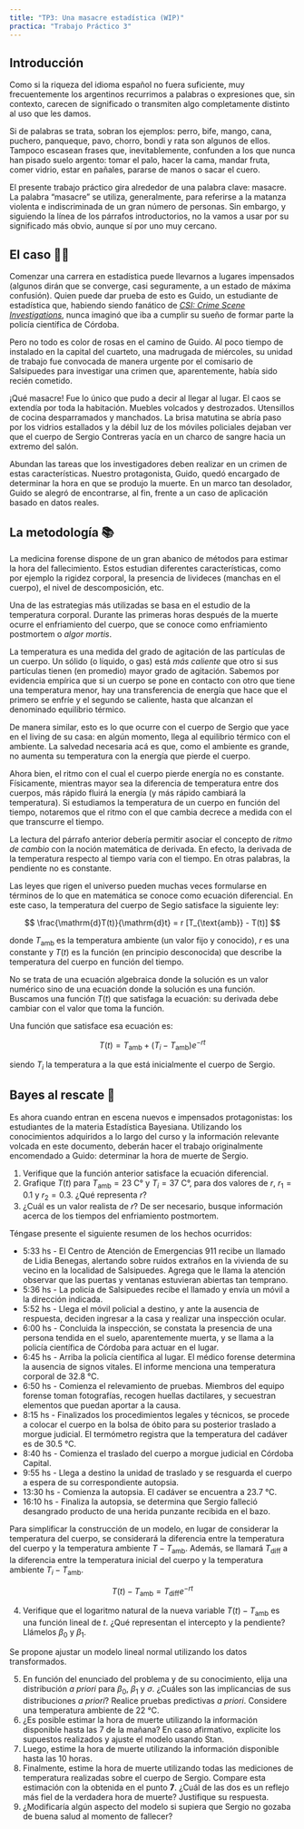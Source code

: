 ```yaml
---
title: "TP3: Una masacre estadística (WIP)"
practica: "Trabajo Práctico 3"
---
```


## Introducción

Como si la riqueza del idioma español no fuera suficiente, 
muy frecuentemente los argentinos recurrimos a palabras o expresiones que, sin contexto, 
carecen de significado o transmiten algo completamente distinto al uso que les damos.

Si de palabras se trata, sobran los ejemplos: perro, bife, mango, cana, puchero, 
panqueque, pavo, chorro, bondi y rata son algunos de ellos. Tampoco escasean frases que, 
inevitablemente, confunden a los que nunca han pisado suelo argento: tomar el palo,
hacer la cama, mandar fruta, comer vidrio, estar en pañales, pararse de manos o sacar el 
cuero.

El presente trabajo práctico gira alrededor de una palabra clave: masacre. 
La palabra "masacre" se utiliza, generalmente, para referirse a la matanza violenta e 
indiscriminada de un gran número de personas. Sin embargo, y siguiendo la línea de los 
párrafos introductorios, no la vamos a usar por su significado más obvio, aunque sí por 
uno muy cercano.


## El caso 🕵️‍♀️

Comenzar una carrera en estadística puede llevarnos a lugares impensados (algunos dirán 
que se converge, casi seguramente, a un estado de máxima confusión). Quien puede dar 
prueba de esto es Guido, un estudiante de estadística que, habiendo siendo fanático de
[_CSI: Crime Scene Investigations_](https://es.wikipedia.org/wiki/CSI:_Crime_Scene_Investigation), 
nunca imaginó que iba a cumplir su sueño de formar parte la policía científica de Córdoba.

Pero no todo es color de rosas en el camino de Guido. Al poco tiempo de instalado en 
la capital del cuarteto, una madrugada de miércoles, su unidad de trabajo fue convocada
de manera urgente por el comisario de Salsipuedes para investigar una crimen que, 
aparentemente, había sido recién cometido.

¡Qué masacre! Fue lo único que pudo a decir al llegar al lugar. 
El caos se extendía por toda la habitación.
Muebles volcados y destrozados. Utensillos de cocina desparramados y manchados. 
La brisa matutina se abría paso por los vidrios estallados y la débil luz de los móviles
policiales dejaban ver que el cuerpo de Sergio Contreras yacía en un charco de sangre
hacia un extremo del salón.

Abundan las tareas que los investigadores deben realizar en un crimen de estas 
características. Nuestro protagonista, Guido, quedó encargado de determinar la hora 
en que se produjo la muerte. En un marco tan desolador, Guido se alegró de encontrarse,
al fin, frente a un caso de aplicación basado en datos reales.

## La metodología 📚

La medicina forense dispone de un gran abanico de métodos para estimar la hora del 
fallecimiento. Estos estudian diferentes características, como por ejemplo la rigidez 
corporal, la presencia de livideces (manchas en el cuerpo), el nivel de descomposición, 
etc. 

Una de las estrategias más utilizadas se basa en el estudio de la temperatura corporal.
Durante las primeras horas después de la muerte ocurre el enfriamiento del cuerpo,
que se conoce como enfriamiento postmortem o _algor mortis_. 

<!-- Para entender como utilizar la temperatura para determinar la hora de muerte, primero 
necesitamos entender cómo varia la temperatura de un cuerpo en función del tiempo 
transcurrido. -->

La temperatura es una medida del grado de agitación de las partículas de un cuerpo. 
Un sólido (o líquido, o gas) está _más caliente_ que otro si sus partículas tienen 
(en promedio) mayor grado de agitación. Sabemos por evidencia empírica que si un cuerpo se
pone en contacto con otro que tiene una temperatura menor, hay una transferencia de 
energía que hace que el primero se enfríe y el segundo se caliente, hasta que alcanzan el 
denominado equilibrio térmico.

De manera similar, esto es lo que ocurre con el cuerpo de Sergio que yace en el living
de su casa: en algún momento, llega al equilibrio térmico con el ambiente. 
La salvedad necesaria acá es que, como el ambiente es grande, no aumenta su temperatura 
con la energía que pierde el cuerpo.

Ahora bien, el ritmo con el cual el cuerpo pierde energía no es constante. 
Físicamente, mientras mayor sea la diferencia de temperatura entre dos cuerpos, más rápido
fluirá la energía (y más rápido cambiará la temperatura). Si estudiamos la temperatura de
un cuerpo en función del tiempo, notaremos que el ritmo con el que cambia decrece a
medida con el que transcurre el tiempo.

La lectura del párrafo anterior debería permitir asociar el concepto de _ritmo de cambio_ 
con la noción matemática de derivada. En efecto, la derivada de la temperatura respecto al
tiempo varía con el tiempo. En otras palabras, la pendiente no es constante.

Las leyes que rigen el universo pueden muchas veces formularse en términos de lo que en 
matemática se conoce como ecuación diferencial. En este caso, la temperatura del cuerpo
de Segio satisface la siguiente ley:

$$
\frac{\mathrm{d}T(t)}{\mathrm{d}t} = r [T_{\text{amb}} - T(t)]
$$

donde $T_{\text{amb}}$ es la temperatura ambiente (un valor fijo y conocido), $r$ es una 
constante y $T(t)$ es la función (en principio desconocida) que describe la temperatura 
del cuerpo en función del tiempo.

No se trata de una ecuación algebraica donde la solución es un valor numérico sino de una 
ecuación donde la solución es una función. Buscamos una función $T(t)$ que satisfaga la 
ecuación: su derivada debe cambiar con el valor que toma la función.

Una función que satisface esa ecuación es:

$$
T(t) = T_{\text{amb}} + (T_i - T_{\text{amb}})e^{-rt}
$$ 

siendo $T_i$ la temperatura a la que está inicialmente el cuerpo de Sergio.

## Bayes al rescate 🎲

Es ahora cuando entran en escena nuevos e impensados protagonistas: los estudiantes
de la materia Estadística Bayesiana. Utilizando los conocimientos adquiridos a lo largo 
del curso y la información relevante volcada en este documento, deberán hacer el trabajo
originalmente encomendado a Guido: determinar la hora de muerte de Sergio.

1.  Verifique que la función anterior satisface la ecuación diferencial.
2.  Grafique $T(t)$ para $T_{\text{amb}} = 23 \text{ C°}$ y $T_i = 37 \text{ C°}$, 
    para dos valores de $r$, $r_1 = 0.1$ y $r_2 = 0.3$. ¿Qué representa $r$?
3.  ¿Cuál es un valor realista de $r$? De ser necesario, busque información acerca de los 
tiempos del enfriamiento postmortem.

Téngase presente el siguiente resumen de los hechos ocurridos:

* 5:33 hs - El Centro de Atención de Emergencias 911 recibe un llamado de Lidia Benegas, 
alertando sobre ruidos extraños en la vivienda de su vecino en la localidad de Salsipuedes.
Agrega que le llama la atención observar que las puertas y ventanas estuvieran abiertas
tan temprano.
* 5:36 hs - La policía de Salsipuedes recibe el llamado y envía un móvil a la dirección 
indicada.
* 5:52 hs - Llega el móvil policial a destino, y ante la ausencia de respuesta, 
deciden ingresar a la casa y realizar una inspección ocular.
* 6:00 hs - Concluida la inspección, se constata la presencia de una persona tendida
en el suelo, aparentemente muerta, y se llama a la policía científica de Córdoba para 
actuar en el lugar.
* 6:45 hs - Arriba la policía científica al lugar. El médico forense determina la 
ausencia de signos vitales. El informe menciona una temperatura corporal de 32.8 °C.
* 6:50 hs - Comienza el relevamiento de pruebas. Miembros del equipo forense toman 
fotografías, recogen huellas dactilares, y secuestran elementos que puedan aportar a la 
causa.
* 8:15 hs - Finalizados los procedimientos legales y técnicos, se procede a colocar el
cuerpo en la bolsa de óbito para su posterior traslado a morgue judicial. 
El termómetro registra que la temperatura del cadáver es de 30.5 °C.
* 8:40 hs - Comienza el traslado del cuerpo a morgue judicial en Córdoba Capital.
* 9:55 hs - Llega a destino la unidad de traslado y se resguarda el cuerpo a espera de su 
correspondiente autopsia.
* 13:30 hs - Comienza la autopsia. El cadáver se encuentra a 23.7 °C.
* 16:10 hs - Finaliza la autopsia, se determina que Sergio falleció desangrado producto 
de una herida punzante recibida en el bazo.

Para simplificar la construcción de un modelo, en lugar de considerar la temperatura del 
cuerpo, se considerará la diferencia entre la temperatura del cuerpo y la 
temperatura ambiente $T - T_{\text{amb}}$. Además, se llamará $T_{\text{diff}}$ a la 
diferencia entre la temperatura inicial del cuerpo y la temperatura ambiente 
$T_i - T_{\text{amb}}$.

$$
T(t) - T_{\text{amb}} = T_{\text{diff}} e^{-rt}
$$

4.  Verifique que el logaritmo natural de la nueva variable $T(t) - T_{\text{amb}}$ es 
    una función lineal de $t$. ¿Qué representan el intercepto y la pendiente? Llámelos 
    $\beta_0$ y $\beta_1$.

Se propone ajustar un modelo lineal normal utilizando los datos transformados.

5.  En función del enunciado del problema y de su conocimiento, elija una distribución
     _a priori_ para $\beta_0$, $\beta_1$ y $\sigma$. 
    ¿Cuáles son las implicancias de sus distribuciones _a priori_? 
    Realice pruebas predictivas _a priori_.
    Considere una temperatura ambiente de 22 °C.
6.  ¿Es posible estimar la hora de muerte utilizando la información disponible hasta las 
        7 de la mañana? En caso afirmativo, explicite los supuestos realizados y ajuste 
        el modelo usando Stan.
7.  Luego, estime la hora de muerte utilizando la información disponible hasta las 10 horas. 
8.  Finalmente, estime la hora de muerte utilizando todas las mediciones de temperatura
    realizadas sobre el cuerpo de Sergio. Compare esta estimación con la obtenida en el 
    punto **7**. ¿Cuál de las dos es un reflejo más fiel de la verdadera hora de muerte?
    Justifique su respuesta.
9. ¿Modificaría algún aspecto del modelo si supiera que Sergio no gozaba de buena salud
al momento de fallecer?


<!-- 7.  Encontrar el _posterior_ de $r$, de $T_{\text{diff}}$ y de la temperatura inicial del 
    agua $T_i$. -->
<!-- 8.  Predecir la temperatura a la que estará el agua transcurridas 12:00 h del inicio de 
    la experiencia. -->